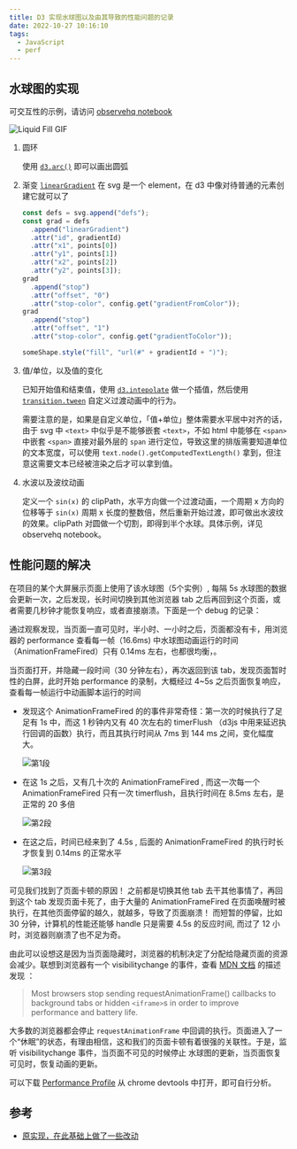 ```yaml
---
title: D3 实现水球图以及由其导致的性能问题的记录
date: 2022-10-27 10:16:10
tags:
  - JavaScript
  - perf
---
```


## 水球图的实现

可交互性的示例，请访问 [observehq notebook](https://observablehq.com/d/70713e198a9a835b)

<img src="/images/liquidfill.gif" alt="Liquid Fill GIF" />

1. 圆环

   使用 [`d3.arc()`](https://github.com/d3/d3-shape/blob/v3.1.0/README.md#arc) 即可以画出圆弧

2. 渐变
   [`linearGradient`](https://developer.mozilla.org/en-US/docs/Web/SVG/Tutorial/Gradients) 在 svg 是一个 element，在 d3 中像对待普通的元素创建它就可以了

   ```js
   const defs = svg.append("defs");
   const grad = defs
     .append("linearGradient")
     .attr("id", gradientId)
     .attr("x1", points[0])
     .attr("y1", points[1])
     .attr("x2", points[2])
     .attr("y2", points[3]);
   grad
     .append("stop")
     .attr("offset", "0")
     .attr("stop-color", config.get("gradientFromColor"));
   grad
     .append("stop")
     .attr("offset", "1")
     .attr("stop-color", config.get("gradientToColor"));

   someShape.style("fill", "url(#" + gradientId + ")");
   ```

3. 值/单位，以及值的变化

   已知开始值和结束值，使用 [`d3.intepolate`](https://github.com/d3/d3-interpolate/blob/v3.0.1/README.md#interpolate) 做一个插值，然后使用 [`transition.tween`](https://github.com/d3/d3-transition/blob/v3.0.0/README.md#transition_tween) 自定义过渡动画中的行为。

   需要注意的是，如果是自定义单位，「值+单位」整体需要水平居中对齐的话，由于 svg 中 `<text>` 中似乎是不能够嵌套 `<text>`，不如 html 中能够在 `<span>` 中嵌套 `<span>` 直接对最外层的 `span` 进行定位，导致这里的排版需要知道单位的文本宽度，可以使用 `text.node().getComputedTextLength()` 拿到，但注意这需要文本已经被渲染之后才可以拿到值。

4. 水波以及波纹动画

   定义一个 `sin(x)` 的 clipPath，水平方向做一个过渡动画，一个周期 x 方向的位移等于 `sin(x)` 周期 x 长度的整数倍，然后重新开始过渡，即可做出水波纹的效果。clipPath 对圆做一个切割，即得到半个水球。具体示例，详见 observehq notebook。

## 性能问题的解决

在项目的某个大屏展示页面上使用了该水球图（5个实例）, 每隔 5s 水球图的数据会更新一次，之后发现，长时间切换到其他浏览器 tab 之后再回到这个页面，或者需要几秒钟才能恢复响应，或者直接崩溃。下面是一个 debug 的记录：

通过观察发现，当页面一直可见时，半小时、一小时之后，页面都没有卡，用浏览器的 performance 查看每一帧（16.6ms) 中水球图动画运行的时间（AnimationFrameFired）只有 0.14ms 左右，也都很均衡，。

当页面打开，并隐藏一段时间（30 分钟左右），再次返回到该 tab，发现页面暂时性的白屏，此时开始 performance 的录制，大概经过 4~5s 之后页面恢复响应，查看每一帧运行中动画脚本运行的时间

- 发现这个 AnimationFrameFired 的的事件非常奇怪：第一次的时候执行了足足有 1s 中，而这 1 秒钟内又有 40 次左右的 timerFlush （d3js 中用来延迟执行回调的函数）执行，而且其执行时间从 7ms 到 144 ms 之间，变化幅度大。

  ![第1段](../../assets/profiles/profile-1.jpg)

- 在这 1s 之后，又有几十次的 AnimationFrameFired , 而这一次每一个 AnimationFrameFired 只有一次 timerflush，且执行时间在 8.5ms 左右，是正常的 20 多倍

  ![第2段](../../assets/profiles/profile-2.jpg)

- 在这之后，时间已经来到了 4.5s , 后面的 AnimationFrameFired 的执行时长才恢复到 0.14ms 的正常水平

  ![第3段](../../assets/profiles/profile-3.jpg)

可见我们找到了页面卡顿的原因！ 之前都是切换其他 tab 去干其他事情了，再回到这个 tab 发现页面卡死了，由于大量的 AnimationFrameFired 在页面唤醒时被执行，在其他页面停留的越久，就越多，导致了页面崩溃！ 而短暂的停留，比如 30 分钟，计算机的性能还能够 handle 只是需要 4.5s 的反应时间, 而过了 12 小时，浏览器则崩溃了也不足为奇。

由此可以设想这是因为当页面隐藏时，浏览器的机制决定了分配给隐藏页面的资源会减少。联想到浏览器有一个 visibilitychange 的事件，查看 [MDN 文档](https://developer.mozilla.org/en-US/docs/Web/API/Page_Visibility_API) 的描述发现 ：

> Most browsers stop sending requestAnimationFrame() callbacks to background tabs or hidden `<iframe>`s in order to improve performance and battery life.

大多数的浏览器都会停止 `requestAnimationFrame` 中回调的执行。页面进入了一个“休眠”的状态，有理由相信，这和我们的页面卡顿有着很强的关联性。于是，监听 visibilitychange 事件，当页面不可见的时候停止 水球图的更新，当页面恢复可见时，恢复动画的更新。

可以下载 [Performance Profile](https://1drv.ms/u/s!AtFTEJuykQUMr3uv8TncSfv_MJiH?e=vbOj9Q) 从 chrome devtools 中打开，即可自行分析。

## 参考

- [原实现，在此基础上做了一些改动](https://github.com/ugomeda/d3-liquid-fill-gauge/blob/master/liquidFillGauge.js)
